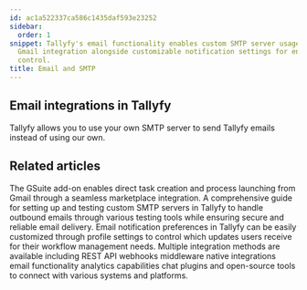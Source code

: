 ```yaml
---
id: ac1a522337ca586c1435daf593e23252
sidebar:
  order: 1
snippet: Tallyfy's email functionality enables custom SMTP server usage and offers
  Gmail integration alongside customizable notification settings for enhanced communication
  control.
title: Email and SMTP
---
```


## Email integrations in Tallyfy

Tallyfy allows you to use your own SMTP server to send Tallyfy emails instead of using our own.



<PageTree />


## Related articles
<CardGrid>
<LinkTitleCard header="<b>Email > Gmail AddOn</b>" href="/products/pro/integrations/email/how-can-i-manage-my-tasks-with-tallyfys-gmail-add-on/" > The GSuite add-on enables direct task creation and process launching from Gmail through a seamless marketplace integration. </LinkTitleCard>
<LinkTitleCard header="<b>Email > Setup custom SMTP sending</b>" href="/products/pro/integrations/email/how-to-set-up-custom-smtp-in-tallyfy/" > A comprehensive guide for setting up and testing custom SMTP servers in Tallyfy to handle outbound emails through various testing tools while ensuring secure and reliable email delivery. </LinkTitleCard>
<LinkTitleCard header="<b>Personal Settings > Manage Email Notifications</b>" href="/products/pro/settings/personal-settings/how-can-i-manage-email-notifications-in-tallyfy/" > Email notification preferences in Tallyfy can be easily customized through profile settings to control which updates users receive for their workflow management needs. </LinkTitleCard>
<LinkTitleCard header="<b>Pro > Integrations</b>" href="/products/pro/integrations/" > Multiple integration methods are available including REST API webhooks middleware native integrations email functionality analytics capabilities chat plugins and open-source tools to connect with various systems and platforms. </LinkTitleCard>
</CardGrid>